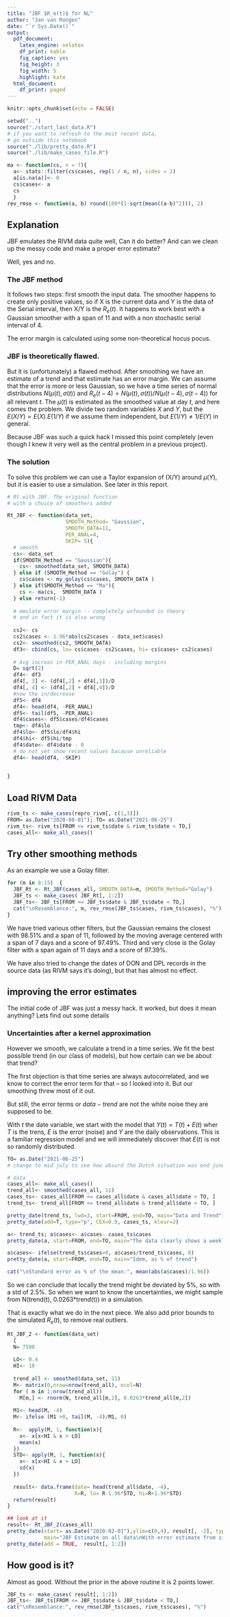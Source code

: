 ```yaml
---
title: "JBF $R_e(t)$ for NL"
author: "Jan van Rongen"
date: "`r Sys.Date()`"
output:
  pdf_document:
    latex_engine: xelatex
    df_print: kable
    fig_caption: yes
    fig_height: 3
    fig_width: 5
    highlight: kate
  html_document:
    df_print: paged
---
```

\fontsize{12}{14}
\setmainfont{DejaVu Sans}
\selectfont

```r
knitr::opts_chunk$set(echo = FALSE)

setwd("..")
source("./start_last_data.R")
# if you want to refresh to the most recent data, 
# go outside this notebook
source("./lib/pretty_date.R")
source("./lib/make_cases_file.R")

ma <- function(cs, n = 7){
  a<- stats::filter(cs$cases, rep(1 / n, n), sides = 2)
  a[is.na(a)]<- 0
  cs$cases<- a
  cs
  }
rev_rmse <- function(a, b) round(100*(1-sqrt(mean((a-b)^2))), 2)

```

## Explanation

JBF emulates the RIVM data quite well, Can it do better? And can we clean up the messy code and make a proper error estimate?

Well, yes and no. 

### The JBF method

It follows two steps: first smooth the input data. The smoother happens to create only positive values, so if X is the current data and Y is the data of the Serial interval, then X/Y is the $R_e(t)$. It happens to work best with a Gaussian smoother with a span of 11 and with a non stochastic serial interval of 4. 

The error margin is calculated using some non-theoretical hocus pocus. 

### JBF is theoretically flawed.

But it is (unfortunately) a flawed method. After smoothing we have an estimate of a trend and that estimate has an error margin. We can assume that the error is more or less Gaussian, so we have a time series of normal distributions $N(\mu(t), \sigma(t))$ and $R_e(t-4) = N(\mu(t), \sigma(t)) / N(\mu(t-4), \sigma(t-4))$ for all relevant $t$. The $\mu(t)$ is estimated as the smoothed value at day $t$, and here comes the problem. We divide two random variables $X$ and $Y$, but the $E(X/Y) = E(X).E(1/Y)$ if we assume them independent, but $E(1/Y) \neq 1/E(Y)$ in general.

Because JBF was such a quick hack I missed this point completely (even though I knew it very well as the central problem in a previous project). 

### The solution

To solve this problem we can use a Taylor expansion of (X/Y) around $\mu(Y)$, but it is easier to use a simulation. See later in this report.

```r
# Rt with JBF. The original function 
# with a choice of smoothers added

Rt_JBF <- function(data_set, 
                   SMOOTH_Method= "Gaussian", 
                   SMOOTH_DATA=11, 
                   PER_ANAL=4, 
                   SKIP= 5){
  # smooth
  cs<- data_set
  if(SMOOTH_Method == "Gaussian"){
    cs<- smoothed(data_set, SMOOTH_DATA)
  } else if (SMOOTH_Method == "Golay") {
    cs$cases <- my_golay(cs$cases, SMOOTH_DATA )
  } else if(SMOOTH_Method == "Ma"){
    cs <- ma(cs,  SMOOTH_DATA )
  } else return(-1)
 
  # emulate error margin -- completely unfounded in theory
  # and in fact it is also wrong
  
  cs2<- cs
  cs2$cases <- 1.96*abs(cs2$cases - data_set$cases)
  cs2<- smoothed(cs2, SMOOTH_DATA)
  df3<- cbind(cs, lo= cs$cases- cs2$cases, hi= cs$cases+ cs2$cases)
  
  # Avg increas in PER_ANAL days - including margins
  D= sqrt(2)
  df4<- df3
  df4[, 3] <- (df4[,2] + df4[,3])/D
  df4[, 4] <- (df4[,2] + df4[,4])/D
  #now the in/decrease
  df5<- df4
  df4<- head(df4, -PER_ANAL)
  df5<- tail(df5, -PER_ANAL)
  df4$cases<- df5$cases/df4$cases
  tmp<- df4$lo
  df4$lo<- df5$lo/df4$hi
  df4$hi<- df5$hi/tmp
  df4$date<- df4$date - 0
  # do not yet show recent values bacause unreliable
  df4<- head(df4, -SKIP)

  
}
```

## Load RIVM Data

```r
rivm_ts <- make_cases(repro_rivm[, c(1,3)])
FROM= as.Date("2020-08-01"); TO= as.Date("2021-06-25")
rivm_ts<- rivm_ts[FROM <= rivm_ts$date & rivm_ts$date < TO,]
cases_all<- make_all_cases()
```


## Try other smoothing methods

As an example we use a Golay filter.

```r

for (m in 8:15)  {
  JBF_Rt <- Rt_JBF(cases_all, SMOOTH_DATA=m, SMOOTH_Method="Golay")
  JBF_ts <- make_cases( JBF_Rt[, 1:2])
  JBF_ts<- JBF_ts[FROM <= JBF_ts$date & JBF_ts$date < TO,]
  cat("\nResemblance:", m, rev_rmse(JBF_ts$cases, rivm_ts$cases), "%")
}

```

We have tried various other filters, but the Gaussian remains the closest with 98.51% and a span of 11, followed by the moving average centered with a span of 7 days and a score of 97.49%. Third and very close is the Golay filter with a span again of 11 days and a score of 97.39%. 

We have also tried to change the dates of DON and DPL records in the source data (as RIVM says it's doing), but that has almost no effect. 

## improving the error estimates

The initial code of JBF was just a messy hack. It worked, but does it mean anything? Lets find out some details 

### Uncertainties after a kernel approximation

However we smooth, we calculate a trend in a time series. We fit the best possible trend (in our class of models), but how certain can we be about that trend? 

The first objection is that time series are always autocorrelated, and we know to correct the error term for that -- so I looked into it. But our smoothing threw most of it out. 

But still, the error terms or $data-trend$ are not the white noise they are supposed to be. 

With $t$ the date variable, we start with the model that $Y(t)= T(t) + E(t)$ wher $T$ is the trens, $E$ is the error (noise) and $Y$ are the daily observations. This is a familiar regression model and we will immediately discover that $E(t)$ is not so randomly distributed. 

```r
TO= as.Date("2021-06-25")
# change to mid july to see how absurd the Dutch situation was end june

# data
cases_all<- make_all_cases()
trend_all<- smoothed(cases_all, 11)
cases_ts<- cases_all[FROM <= cases_all$date & cases_all$date < TO, ]
trend_ts<- trend_all[FROM <= trend_all$date & trend_all$date < TO, ]

pretty_date(trend_ts, lwd=3, start=FROM, end=TO, main="Data and Trend")
pretty_date(add=T, type="p", CEX=0.9, cases_ts, kleur=2)

a<- trend_ts; a$cases<- a$cases- cases_ts$cases
pretty_date(a, start=FROM, end=TO, main="The data clearly shows a weekly pattern of testing")

a$cases<- ifelse(trend_ts$cases>0, a$cases/trend_ts$cases, 0)
pretty_date(a, start=FROM, end=TO, main="Idem, as % of trend")

cat("\nStandard error as % of the mean:", mean(abs(a$cases)/1.96))
```


So we can conclude that locally the trend might be deviated by 5%, so with a std of 2.5%. So when we want to know the uncertainties, we might sample from N(trend(t), 0.0263*trend(t)) in a simulation.

That is exactly what we do in the next piece. We also add prior bounds to the simulated $R_e(t)$, to remove real outliers.

```r
Rt_JBF_2 <- function(data_set)
  {
  N= 7500
  
  LO<- 0.4
  HI<- 10
  
  trend_all <- smoothed(data_set, 11)
  M<- matrix(0,nrow=nrow(trend_all), ncol=N)
  for ( m in 1:nrow(trend_all)) 
    M[m,] <- rnorm(N, trend_all[m,2], 0.0263*trend_all[m,2])
  
  M1<- head(M, -4)
  M<- ifelse (M1 >0, tail(M, -4)/M1, 0)
  
  R<-  apply(M, 1, function(x){
    x<- x[x<HI & x > LO]
    mean(x)
  })
  STD<- apply(M, 1, function(x){
    x<- x[x<HI & x > LO]
    sd(x)
  })
  
  result<- data.frame(date= head(trend_all$date, -4), 
                      R=R, lo= R-1.96*STD, hi=R+1.96*STD)
  return(result)
}

## look at it
result<- Rt_JBF_2(cases_all)
pretty_date(start= as.Date("2020-02-01"),ylim=c(0,4), result[, -2], type="a", 
            main="JBF Estimate on all data\nWith error estimate from simulation")
pretty_date(add = TRUE,  result[, 1:2])

```

## How good is it?

Almost as good. Without the prior in the above routine it is 2 points lower. 

```r
JBF_ts <- make_cases( result[, 1:2])
JBF_ts<- JBF_ts[FROM <= JBF_ts$date & JBF_ts$date < TO,]
cat("\nResemblance:", rev_rmse(JBF_ts$cases, rivm_ts$cases), "%")
```


